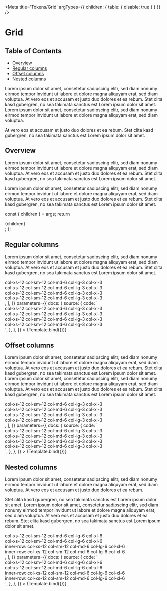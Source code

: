 
<Meta
  title='Tokens/Grid'
  argTypes={{ children: { table: { disable: true } } }}
/>

# Grid

## Table of Contents

- [Overview](#overview)
- [Regular columns](#regular-columns)
- [Offset columns](#offset-columns)
- [Nested columns](#nested-columns)

Lorem ipsum dolor sit amet, consetetur sadipscing elitr, sed diam nonumy eirmod tempor invidunt ut labore et dolore magna aliquyam erat, sed diam voluptua. At vero eos et accusam et justo duo dolores et ea rebum. Stet clita kasd gubergren, no sea takimata sanctus est Lorem ipsum dolor sit amet. Lorem ipsum dolor sit amet, consetetur sadipscing elitr, sed diam nonumy eirmod tempor invidunt ut labore et dolore magna aliquyam erat, sed diam voluptua.

At vero eos et accusam et justo duo dolores et ea rebum. Stet clita kasd gubergren, no sea takimata sanctus est Lorem ipsum dolor sit amet.

## Overview

Lorem ipsum dolor sit amet, consetetur sadipscing elitr, sed diam nonumy eirmod tempor invidunt ut labore et dolore magna aliquyam erat, sed diam voluptua. 
At vero eos et accusam et justo duo dolores et ea rebum. Stet clita kasd gubergren, no sea takimata sanctus est Lorem ipsum dolor sit amet. 

Lorem ipsum dolor sit amet, consetetur sadipscing elitr, sed diam nonumy eirmod tempor invidunt ut labore et dolore magna aliquyam erat, sed diam voluptua. 
At vero eos et accusam et justo duo dolores et ea rebum. Stet clita kasd gubergren, no sea takimata sanctus est Lorem ipsum dolor sit amet.

<!--- This is your Story template function, shown here in React -->

  const { children } = args;
  return <div className='container'>{children}</div>;
};

## Regular columns

Lorem ipsum dolor sit amet, consetetur sadipscing elitr, sed diam nonumy eirmod tempor invidunt ut labore et dolore magna aliquyam erat, sed diam voluptua. 
At vero eos et accusam et justo duo dolores et ea rebum. Stet clita kasd gubergren, no sea takimata sanctus est Lorem ipsum dolor sit amet. 

<Canvas>
  <Story
    name='Primary'
    args={{
      children: [
        <div className='row' key='unique'>
          <div className='col-xs-12 col-sm-12 col-md-6 col-lg-3 col-xl-3 first'>
            col-xs-12 col-sm-12 col-md-6 col-lg-3 col-xl-3
          </div>
          <div className='col-xs-12 col-sm-12 col-md-6 col-lg-3 col-xl-3 second'>
            col-xs-12 col-sm-12 col-md-6 col-lg-3 col-xl-3
          </div>
          <div className='col-xs-12 col-sm-12 col-md-6 col-lg-3 col-xl-3 third'>
            col-xs-12 col-sm-12 col-md-6 col-lg-3 col-xl-3
          </div>
          <div className='col-xs-12 col-sm-12 col-md-6 col-lg-3 col-xl-3 fourth'>
            col-xs-12 col-sm-12 col-md-6 col-lg-3 col-xl-3
          </div>
        </div>,
      ],
    }}
    parameters={{
      docs: {
        source: {
          code: `
<div className='row' key='unique'>
  <div className='col-xs-12 col-sm-12 col-md-6 col-lg-3 col-xl-3'>
    col-xs-12 col-sm-12 col-md-6 col-lg-3 col-xl-3
  </div>
  <div className='col-xs-12 col-sm-12 col-md-6 col-lg-3 col-xl-3'>
    col-xs-12 col-sm-12 col-md-6 col-lg-3 col-xl-3
  </div>
  <div className='col-xs-12 col-sm-12 col-md-6 col-lg-3 col-xl-3'>
    col-xs-12 col-sm-12 col-md-6 col-lg-3 col-xl-3
  </div>
  <div className='col-xs-12 col-sm-12 col-md-6 col-lg-3 col-xl-3'>
    col-xs-12 col-sm-12 col-md-6 col-lg-3 col-xl-3
  </div>
</div>`,
        },
      },
    }}
  >
    {Template.bind({})}
  </Story>
</Canvas>

## Offset columns

Lorem ipsum dolor sit amet, consetetur sadipscing elitr, sed diam nonumy eirmod tempor invidunt ut labore et dolore magna aliquyam erat, sed diam voluptua. At vero eos et accusam et justo duo dolores et ea rebum. Stet clita kasd gubergren, no sea takimata sanctus est Lorem ipsum dolor sit amet. Lorem ipsum dolor sit amet, consetetur sadipscing elitr, sed diam nonumy eirmod tempor invidunt ut labore et dolore magna aliquyam erat, sed diam voluptua. At vero eos et accusam et justo duo dolores et ea rebum. Stet clita kasd gubergren, no sea takimata sanctus est Lorem ipsum dolor sit amet.

<Canvas>
  <Story
    name='Offset'
    args={{
      children: [
        <div className='row' key='unique'>
          <div className='col-offset-xs-2 col-offset-lg-0 col-xs-10 col-lg-12 first'>
            col-xs-12 col-sm-12 col-md-6 col-lg-3 col-xl-3
          </div>
          <div className='col-xs-12 col-sm-12 col-md-6 col-lg-4 col-xl-3 second'>
            col-xs-12 col-sm-12 col-md-6 col-lg-3 col-xl-3
          </div>
          <div className='col-xs-12 col-sm-12 col-md-6 col-lg-4 col-xl-3 third'>
            col-xs-12 col-sm-12 col-md-6 col-lg-3 col-xl-3
          </div>
          <div className='col-xs-12 col-sm-12 col-md-6 col-lg-4 col-xl-3 fourth'>
            col-xs-12 col-sm-12 col-md-6 col-lg-3 col-xl-3
          </div>
        </div>,
      ],
    }}
    parameters={{
      docs: {
        source: {
          code: `
<div className='row' key='unique'>
  <div className='col-offset-xs-2 col-offset-lg-0 col-xs-10 col-lg-12'>
    col-xs-12 col-sm-12 col-md-6 col-lg-3 col-xl-3
  </div>
  <div className='col-xs-12 col-sm-12 col-md-6 col-lg-4 col-xl-3'>
    col-xs-12 col-sm-12 col-md-6 col-lg-3 col-xl-3
  </div>
  <div className='col-xs-12 col-sm-12 col-md-6 col-lg-4 col-xl-3'>
    col-xs-12 col-sm-12 col-md-6 col-lg-3 col-xl-3
  </div>
  <div className='col-xs-12 col-sm-12 col-md-6 col-lg-4 col-xl-3'>
    col-xs-12 col-sm-12 col-md-6 col-lg-3 col-xl-3
  </div>
</div>`,
        },
      },
    }}
  >
    {Template.bind({})}
  </Story>
</Canvas>

## Nested columns

Lorem ipsum dolor sit amet, consetetur sadipscing elitr, sed diam nonumy eirmod tempor invidunt ut labore et dolore magna aliquyam erat, sed diam voluptua. At vero eos et accusam et justo duo dolores et ea rebum.

Stet clita kasd gubergren, no sea takimata sanctus est Lorem ipsum dolor sit amet. Lorem ipsum dolor sit amet, consetetur sadipscing elitr, sed diam nonumy eirmod tempor invidunt ut labore et dolore magna aliquyam erat, sed diam voluptua. At vero eos et accusam et justo duo dolores et ea rebum. Stet clita kasd gubergren, no sea takimata sanctus est Lorem ipsum dolor sit amet.

<Canvas>
  <Story
    name='Nested'
    args={{
      children: [
        <div className='row' key='unique'>
          <div className='col-xs-12 col-sm-12 col-md-6 col-lg-6 col-xl-6 first'>
            col-xs-12 col-sm-12 col-md-6 col-lg-6 col-xl-6
          </div>
          <div className='col-xs-12 col-sm-12 col-md-6 col-lg-6 col-xl-6 second'>
            col-xs-12 col-sm-12 col-md-6 col-lg-6 col-xl-6
          </div>
          <div className='col-xs-12'>
            <div className='row row-inner' key='unique'>
              <div className='col-xs-12 col-sm-12 col-md-6 col-lg-6 col-xl-6 third'>
                inner-row: col-xs-12 col-sm-12 col-md-6 col-lg-6 col-xl-6
              </div>
              <div className='col-xs-12 col-sm-12 col-md-6 col-lg-6 col-xl-6 fourth'>
                inner-row: col-xs-12 col-sm-12 col-md-6 col-lg-6 col-xl-6
              </div>
            </div>
          </div>
        </div>,
      ],
    }}
    parameters={{
      docs: {
        source: {
          code: `
<div className='row' key='unique'>
  <div className='col-xs-12 col-sm-12 col-md-6 col-lg-6 col-xl-6'>
    col-xs-12 col-sm-12 col-md-6 col-lg-6 col-xl-6
  </div>
  <div className='col-xs-12 col-sm-12 col-md-6 col-lg-6 col-xl-6'>
    col-xs-12 col-sm-12 col-md-6 col-lg-6 col-xl-6
  </div>
  <div className='col-xs-12'>
    <div className='row row-inner' key='unique'>
      <div className='col-xs-12 col-sm-12 col-md-6 col-lg-6 col-xl-6'>
        inner-row: col-xs-12 col-sm-12 col-md-6 col-lg-6 col-xl-6
      </div>
      <div className='col-xs-12 col-sm-12 col-md-6 col-lg-6 col-xl-6'>
        inner-row: col-xs-12 col-sm-12 col-md-6 col-lg-6 col-xl-6
      </div>
    </div>
  </div>
</div>`,
        },
      },
    }}
  >
    {Template.bind({})}
  </Story>
</Canvas>

